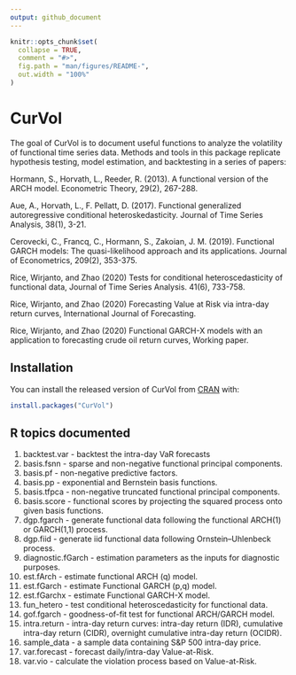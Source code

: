 ```yaml
---
output: github_document
---
```


<!-- README.md is generated from README.Rmd. Please edit that file -->

```r
knitr::opts_chunk$set(
  collapse = TRUE,
  comment = "#>",
  fig.path = "man/figures/README-",
  out.width = "100%"
)
```

# CurVol

<!-- badges: start -->
<!-- badges: end -->

The goal of CurVol is to document useful functions to analyze the
volatility of functional time series data. Methods and tools in this package replicate hypothesis testing, model estimation, and backtesting
in a series of papers:

Hormann, S., Horvath, L., Reeder, R. (2013). A functional version of the
ARCH model. Econometric Theory, 29(2), 267-288.

Aue, A., Horvath, L., F. Pellatt, D. (2017). Functional generalized
autoregressive conditional heteroskedasticity. Journal of Time Series
Analysis, 38(1), 3-21.

Cerovecki, C., Francq, C., Hormann, S., Zakoian, J. M. (2019).
Functional GARCH models: The quasi-likelihood approach and its
applications. Journal of Econometrics, 209(2), 353-375.

Rice, Wirjanto, and Zhao (2020) Tests for conditional heteroscedasticity
of functional data, Journal of Time Series Analysis. 41(6), 733-758.

Rice, Wirjanto, and Zhao (2020) Forecasting Value at Risk via intra-day
return curves, International Journal of Forecasting.

Rice, Wirjanto, and Zhao (2020) Functional GARCH-X models with an
application to forecasting crude oil return curves, Working paper.


## Installation

You can install the released version of CurVol from [CRAN](https://CRAN.R-project.org) with:

``` r
install.packages("CurVol")
```

## R topics documented

1.  backtest.var - backtest the intra-day VaR forecasts
2.  basis.fsnn - sparse and non-negative functional principal
    components.
3.  basis.pf - non-negative predictive factors.
4.  basis.pp - exponential and Bernstein basis functions.
5.  basis.tfpca - non-negative truncated functional principal
    components.
6.  basis.score - functional scores by projecting the squared process onto     given basis functions.
7.  dgp.fgarch - generate functional data following the functional
    ARCH(1) or GARCH(1,1) process.
8. dgp.fiid - generate iid functional data following Ornstein–Uhlenbeck       process.
9. diagnostic.fGarch - estimation parameters as the inputs for diagnostic     purposes.
10. est.fArch - estimate functional ARCH (q) model.
11. est.fGarch - estimate Functional GARCH (p,q) model.
12. est.fGarchx - estimate Functional GARCH-X model.
13. fun_hetero - test conditional heteroscedasticity for functional data.
14. gof.fgarch - goodness-of-fit test for functional ARCH/GARCH model.
15. intra.return - intra-day return curves: intra-day return (IDR),
    cumulative intra-day return (CIDR), overnight cumulative intra-day
    return (OCIDR).
16. sample\_data - a sample data containing S\&P 500 intra-day price.
17. var.forecast - forecast daily/intra-day Value-at-Risk.
18. var.vio - calculate the violation process based on Value-at-Risk.
